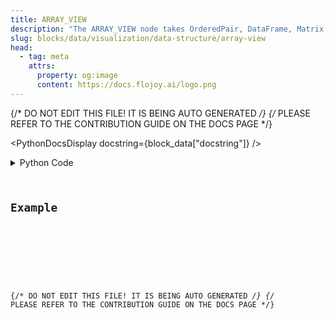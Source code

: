 ```yaml
---
title: ARRAY_VIEW
description: "The ARRAY_VIEW node takes OrderedPair, DataFrame, Matrix, and Image DataContainer objects as input, and visualizes it in array format."
slug: blocks/data/visualization/data-structure/array-view
head:
  - tag: meta
    attrs:
      property: og:image
      content: https://docs.flojoy.ai/logo.png
---
```


{/* DO NOT EDIT THIS FILE! IT IS BEING AUTO GENERATED */}
{/* PLEASE REFER TO THE CONTRIBUTION GUIDE ON THE DOCS PAGE */}


<PythonDocsDisplay docstring={block_data["docstring"]} />
<details>
<summary>Python Code</summary>



<Code code={pythonCode} lang="py" wrap theme="dracula" />

[Find this Flojoy Block on GitHub](https://github.com/flojoy-ai/blocks/blob/main/blocks/DATA/VISUALIZATION/DATA_STRUCTURE/ARRAY_VIEW/ARRAY_VIEW.py)

</details>

## Example


<GetHelpWidget />


<AppDisplay app={app} blockName="ARRAY_VIEW" client:visible />


<Example />

{/* DO NOT EDIT THIS FILE! IT IS BEING AUTO GENERATED */}
{/* PLEASE REFER TO THE CONTRIBUTION GUIDE ON THE DOCS PAGE */}

